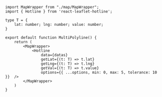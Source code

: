

<MultiPolyline />

```tsx filename="demo.js" {2,11-16} copy
import MapWrapper from "./map/MapWrapper";
import { Hotline } from 'react-leaflet-hotline';

type T = {
    lat: number; lng: number; value: number;
}

export default function MultiPolyline() {
    return (
        <MapWrapper>  
            <Hotline 
                data={datas} 
                getLat={(t: T) => t.lat} 
                getLng={(t: T) => t.lng} 
                getVal={(t: T) => t.value}
                options={{ ...options, min: 0, max: 5, tolerance: 10 }}  />
        </MapWrapper>
    )
}
```
